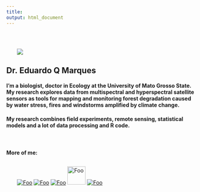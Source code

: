 ---
title:
output: html_document
---

```{=html}
<style type="text/css">
.main-container {
  max-width: 85% !important;
  margin: auto;
}
</style>
```
<br>

::: {.pull-left style="margin:2em" markdown="1"}
![](Eu.jpg)
:::

## Dr. Eduardo Q Marques

#### I'm a biologist, doctor in Ecology at the University of Mato Grosso State. My research explores data from multispectral and hyperspectral satellite sensors as tools for mapping and monitoring forest degradation caused by water stress, fires and windstorms amplified by climate change.

#### My research combines field experiments, remote sensing, statistical models and a lot of data processing and R code.

<br>

#### More of me:

::: {.pull-center style="margin:2em" markdown="1"}
[![Foo](curriculum.png)](https://eduardoqm.github.io/cv/CV_Eduardo%20Q%20Marques.pdf) [![Foo](rg.jpg)](https://www.researchgate.net/profile/Eduardo-Queiroz-Marques) [![Foo](github.jpg)](https://github.com/Eduardoqm) ![Foo](twitter.png){width="48"} [![Foo](rsolved.png)](https://eduardoqm.github.io/rsolved/home)
:::
